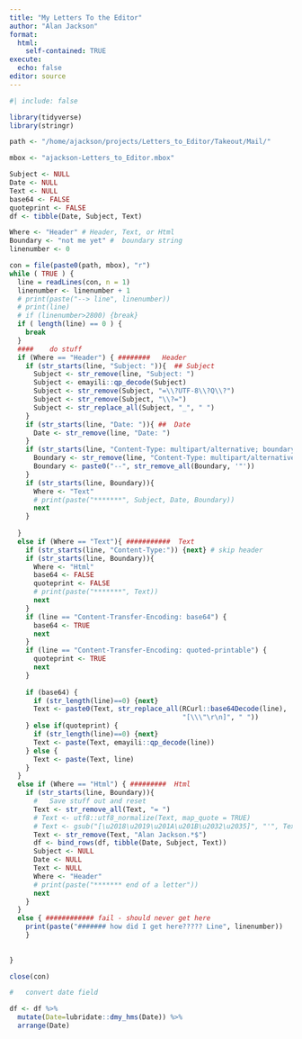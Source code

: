 ```yaml
---
title: "My Letters To the Editor"
author: "Alan Jackson"
format: 
  html: 
    self-contained: TRUE
execute: 
  echo: false
editor: source
---
```


```r
#| include: false

library(tidyverse)
library(stringr)

path <- "/home/ajackson/projects/Letters_to_Editor/Takeout/Mail/"

mbox <- "ajackson-Letters_to_Editor.mbox"

```

<!--
#   Read and parse
-->

```r

Subject <- NULL
Date <- NULL
Text <- NULL
base64 <- FALSE
quoteprint <- FALSE
df <- tibble(Date, Subject, Text)

Where <- "Header" # Header, Text, or Html
Boundary <- "not me yet" #  boundary string
linenumber <- 0

con = file(paste0(path, mbox), "r")
while ( TRUE ) {
  line = readLines(con, n = 1)
  linenumber <- linenumber + 1
  # print(paste("--> line", linenumber))
  # print(line)
  # if (linenumber>2800) {break}
  if ( length(line) == 0 ) {
    break
  }
  ####    do stuff
  if (Where == "Header") { ########   Header
    if (str_starts(line, "Subject: ")){  ## Subject
      Subject <- str_remove(line, "Subject: ")
      Subject <- emayili::qp_decode(Subject)
      Subject <- str_remove(Subject, "=\\?UTF-8\\?Q\\?")
      Subject <- str_remove(Subject, "\\?=")
      Subject <- str_replace_all(Subject, "_", " ")
    }
    if (str_starts(line, "Date: ")){ ##  Date
      Date <- str_remove(line, "Date: ")
    }
    if (str_starts(line, "Content-Type: multipart/alternative; boundary=")){
      Boundary <- str_remove(line, "Content-Type: multipart/alternative; boundary=")
      Boundary <- paste0("--", str_remove_all(Boundary, '"'))
    }
    if (str_starts(line, Boundary)){
      Where <- "Text"
      # print(paste("*******", Subject, Date, Boundary))
      next
    }
    
  }
  else if (Where == "Text"){ ###########  Text
    if (str_starts(line, "Content-Type:")) {next} # skip header
    if (str_starts(line, Boundary)){
      Where <- "Html"
      base64 <- FALSE
      quoteprint <- FALSE
      # print(paste("*******", Text))
      next
    }
    if (line == "Content-Transfer-Encoding: base64") {
      base64 <- TRUE
      next
    }
    if (line == "Content-Transfer-Encoding: quoted-printable") {
      quoteprint <- TRUE
      next
    }
    
    if (base64) {
      if (str_length(line)==0) {next}
      Text <- paste0(Text, str_replace_all(RCurl::base64Decode(line),
                                           "[\\\"\r\n]", " "))
    } else if(quoteprint) {
      if (str_length(line)==0) {next}
      Text <- paste(Text, emayili::qp_decode(line))
    } else {
      Text <- paste(Text, line)
    }
  }
  else if (Where == "Html") { #########  Html
    if (str_starts(line, Boundary)){
      #   Save stuff out and reset
      Text <- str_remove_all(Text, "= ")
      # Text <- utf8::utf8_normalize(Text, map_quote = TRUE)
      # Text <- gsub("[\u2018\u2019\u201A\u201B\u2032\u2035]", "'", Text)
      Text <- str_remove(Text, "Alan Jackson.*$")
      df <- bind_rows(df, tibble(Date, Subject, Text))
      Subject <- NULL
      Date <- NULL
      Text <- NULL
      Where <- "Header"
      # print(paste("******* end of a letter"))
      next
    }
  }
  else { ############ fail - should never get here
    print(paste("####### how did I get here????? Line", linenumber))
    }
  
  
}

close(con)

```

```r

#   convert date field

df <- df %>% 
  mutate(Date=lubridate::dmy_hms(Date)) %>% 
  arrange(Date)

```

<!--
#       Now create a webpage
-->

```r

```






